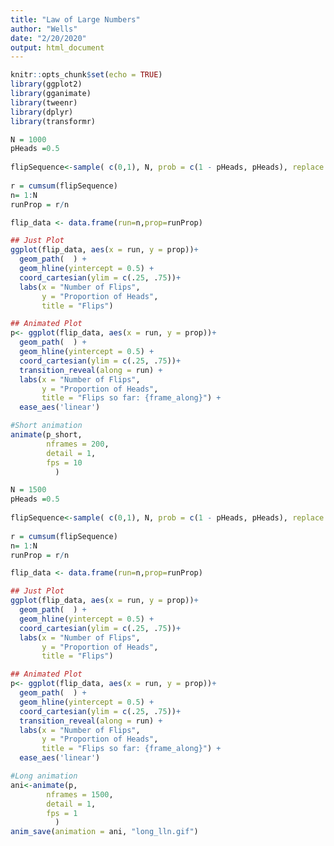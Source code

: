 ```yaml
---
title: "Law of Large Numbers"
author: "Wells"
date: "2/20/2020"
output: html_document
---
```


```r
knitr::opts_chunk$set(echo = TRUE)
library(ggplot2)
library(gganimate)
library(tweenr)
library(dplyr)
library(transformr)
```
 

```r
N = 1000
pHeads =0.5
 
flipSequence<-sample( c(0,1), N, prob = c(1 - pHeads, pHeads), replace = TRUE)
 
r = cumsum(flipSequence)
n= 1:N
runProp = r/n

flip_data <- data.frame(run=n,prop=runProp)
```

```r
## Just Plot
ggplot(flip_data, aes(x = run, y = prop))+
  geom_path(  ) +
  geom_hline(yintercept = 0.5) +
  coord_cartesian(ylim = c(.25, .75))+
  labs(x = "Number of Flips",
       y = "Proportion of Heads",
       title = "Flips")
```

```r
## Animated Plot
p<- ggplot(flip_data, aes(x = run, y = prop))+
  geom_path(  ) +
  geom_hline(yintercept = 0.5) +
  coord_cartesian(ylim = c(.25, .75))+
  transition_reveal(along = run) +
  labs(x = "Number of Flips",
       y = "Proportion of Heads",
       title = "Flips so far: {frame_along}") +
  ease_aes('linear')
```

```r
#Short animation
animate(p_short,
        nframes = 200,
        detail = 1,
        fps = 10
          )
```


```r
N = 1500
pHeads =0.5
 
flipSequence<-sample( c(0,1), N, prob = c(1 - pHeads, pHeads), replace = TRUE)
 
r = cumsum(flipSequence)
n= 1:N
runProp = r/n

flip_data <- data.frame(run=n,prop=runProp)
```

```r
## Just Plot
ggplot(flip_data, aes(x = run, y = prop))+
  geom_path(  ) +
  geom_hline(yintercept = 0.5) +
  coord_cartesian(ylim = c(.25, .75))+
  labs(x = "Number of Flips",
       y = "Proportion of Heads",
       title = "Flips")
```


```r
## Animated Plot
p<- ggplot(flip_data, aes(x = run, y = prop))+
  geom_path(  ) +
  geom_hline(yintercept = 0.5) +
  coord_cartesian(ylim = c(.25, .75))+
  transition_reveal(along = run) +
  labs(x = "Number of Flips",
       y = "Proportion of Heads",
       title = "Flips so far: {frame_along}") +
  ease_aes('linear')
```



```r
#Long animation
ani<-animate(p,
        nframes = 1500,
        detail = 1,
        fps = 1
          )
anim_save(animation = ani, "long_lln.gif")
```